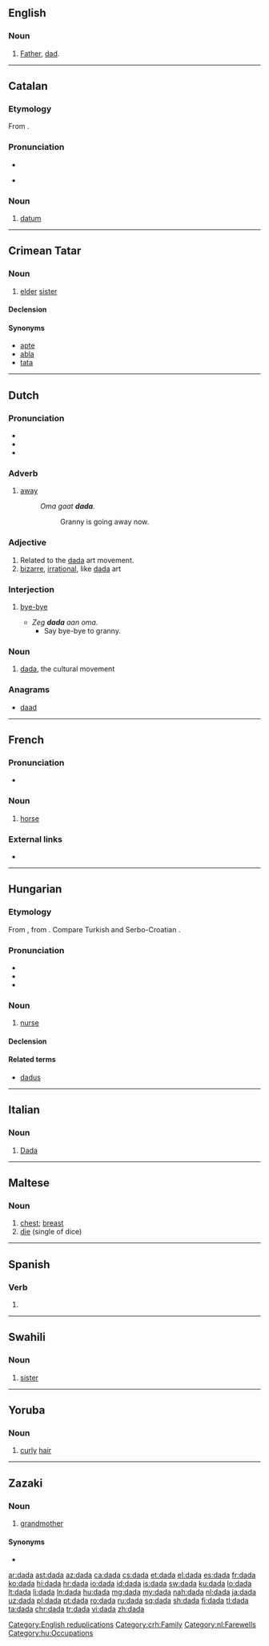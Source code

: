 {{also|đa đa|Dada|dadà|Dádá|dàdà}}
==English==
{{wikipedia}}

===Noun===
{{en-noun}}

# {{context|childish|lang=en}} [[father|Father]], [[dad]].

[[Category:English reduplications]]

----

==Catalan==

===Etymology===
From {{etyl|VL.|ca}} {{term|lang=la|data||the date of a document}}.

===Pronunciation===
* {{IPA|lang=ca|[dáðə]}}
* {{a|Valencia}} {{IPA|lang=ca|[dáða]}}

===Noun===
{{ca-noun|f}}

# [[datum]]

----

==Crimean Tatar==

===Noun===
{{head|crh|noun|Northern dialect}}

# [[elder]] [[sister]]

====Declension====
{{crh-latin-noun|nıñ|ğa|nı|da|dan}}

====Synonyms====
* [[apte]]
* [[abla]]
* [[tata]]

[[Category:crh:Family]]

----

==Dutch==

===Pronunciation===
* {{IPA|/ˈdɑdɑ/|lang=nl}}
* {{audio|Nl-dada.ogg|Audio}}
* {{rhymes|dɑ|lang=nl}}

===Adverb===
{{nl-adv}}

# {{context|child language|lang=nl}} [[away]]
#: ''Oma gaat '''dada'''.''
#:: Granny is going away now.

===Adjective===
{{nl-adj|inv}}

# Related to the [[#English|dada]] art movement.
# [[bizarre]], [[irrational]], like [[#English|dada]] art

===Interjection===
{{nl-interj}}

# {{context|child language|lang=nl}} [[bye-bye]]
#* ''Zeg '''dada''' aan oma.''
#** Say bye-bye to granny.

===Noun===
{{nl-noun|n|-|-}}

# [[#English|dada]], the cultural movement

===Anagrams===
* [[daad#Dutch|daad]]

[[Category:nl:Farewells]]

----

==French==

===Pronunciation===
* {{IPA|/da.da/|lang=fr}}

===Noun===
{{fr-noun|m}}

# {{context|childish|lang=fr}} [[horse]]

===External links===
* {{R:TLFi}}

----

==Hungarian==

===Etymology===
From {{etyl|ota|hu}} {{m|ota|دادا|tr=dâdâ||nanny, nurse}}, from {{etyl|fa|hu}} {{m|fa|دادا|tr=dâdâ||nanny, nurse}}. Compare Turkish {{m|tr|dadı}} and Serbo-Croatian {{m|sh|dadilja}}.

===Pronunciation===
* {{hu-IPA}}
* {{audio|Hu-dada.ogg|Audio|lang=hu}}
* {{hyphenation|da|da|lang=hu}}

===Noun===
{{hu-noun|pl=dadák}}

# [[nurse]]

====Declension====
{{hu-decl-k-back|dad|á}}{{hu-pos-tok|dadá}}

====Related terms====
* [[dadus]]

[[Category:hu:Occupations]]

----

==Italian==

===Noun===
{{head|it|noun|g=m}}

# {{context|arts|lang=it}} [[Dada]]

----

==Maltese==

===Noun===
{{mt-noun|f|dadi}}

# [[chest]]; [[breast]]
# [[die]] (single of dice)

----

==Spanish==

===Verb===
{{head|es|participle form}}

# {{es-verb form of|mood=par|ending=ar|dar}}

----

==Swahili==

===Noun===
{{sw-noun}}

# [[sister]]

----

==Yoruba==

===Noun===
{{head|yo|noun}}

# [[curly]] [[hair]]

----

==Zazaki==

===Noun===
{{zza-noun|y|yan}}

# {{context|colloquial|lang=zza}} [[grandmother]]

====Synonyms====
* {{l|zza|dayık}}

[[ar:dada]]
[[ast:dada]]
[[az:dada]]
[[ca:dada]]
[[cs:dada]]
[[et:dada]]
[[el:dada]]
[[es:dada]]
[[fr:dada]]
[[ko:dada]]
[[hi:dada]]
[[hr:dada]]
[[io:dada]]
[[id:dada]]
[[is:dada]]
[[sw:dada]]
[[ku:dada]]
[[lo:dada]]
[[lt:dada]]
[[li:dada]]
[[ln:dada]]
[[hu:dada]]
[[mg:dada]]
[[my:dada]]
[[nah:dada]]
[[nl:dada]]
[[ja:dada]]
[[uz:dada]]
[[pl:dada]]
[[pt:dada]]
[[ro:dada]]
[[ru:dada]]
[[sq:dada]]
[[sh:dada]]
[[fi:dada]]
[[tl:dada]]
[[ta:dada]]
[[chr:dada]]
[[tr:dada]]
[[vi:dada]]
[[zh:dada]]